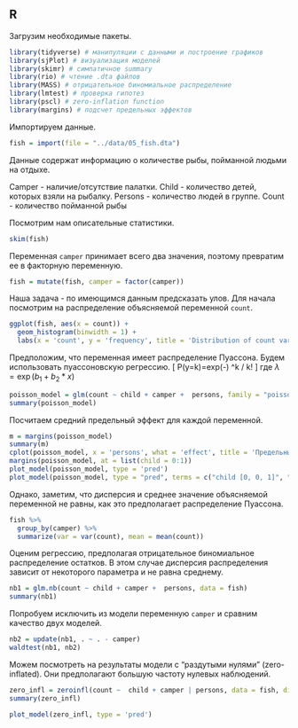 ## R

Загрузим необходимые пакеты.

```r
library(tidyverse) # манипуляции с данными и построение графиков
library(sjPlot) # визуализация моделей
library(skimr) # симпатичное summary
library(rio) # чтение .dta файлов
library(MASS) # отрицательное биномиальное распределение
library(lmtest) # проверка гипотез
library(pscl) # zero-inflation function
library(margins) # подсчет предельных эффектов
```


Импортируем данные.
```r
fish = import(file = "../data/05_fish.dta")
```
Данные содержат информацию о количестве рыбы, пойманной людьми на отдыхе. 

Camper - наличие/отсутствие палатки.
Child - количество детей, которых взяли на рыбалку.
Persons - количество людей в группе.
Count - количество пойманной рыбы


Посмотрим нам описательные статистики. 

```r
skim(fish)
```

Переменная `camper` принимает всего два значения, поэтому превратим ее в факторную переменную.

```r
fish = mutate(fish, camper = factor(camper))
```

Наша задача - по имеющимся данным предсказать улов. 
Для начала посмотрим на распределение объясняемой переменной `count`.

```r
ggplot(fish, aes(x = count)) + 
  geom_histogram(binwidth = 1) + 
  labs(x = 'count', y = 'frequency', title = 'Distribution of count variable')
```

Предположим, что переменная имеет распределение Пуассона. Будем использовать пуассоновскую регрессию. 
\[
P(y=k)=exp(-\lambda) \lambda^k / k!
\]
где $\lambda=\exp(b_1 +b_2*x)$

```r
poisson_model = glm(count ~ child + camper +  persons, family = "poisson", data = fish)
summary(poisson_model)
```

Посчитаем средний предельный эффект для каждой переменной.

```r
m = margins(poisson_model)
summary(m)
cplot(poisson_model, x = 'persons', what = 'effect', title = 'Предельный эффект переменной camper')
margins(poisson_model, at = list(child = 0:1)) 
plot_model(poisson_model, type = 'pred')
plot_model(poisson_model, type = "pred", terms = c("child [0, 0, 1]", "persons [1,3]"))
```

Однако, заметим, что дисперсия и среднее значение объясняемой переменной не равны, как это предполагает распределение Пуассона.

```r
fish %>% 
  group_by(camper) %>% 
  summarize(var = var(count), mean = mean(count))
```

Оценим регрессию, предполагая отрицательное биномиальное распределение остатков. 
В этом случае дисперсия распределения зависит от некоторого параметра и не равна среднему.

```r
nb1 = glm.nb(count ~ child + camper +  persons, data = fish)
summary(nb1)
```

Попробуем исключить из модели переменную `camper` и сравним качество двух моделей.

```r
nb2 = update(nb1, . ~ . - camper)
waldtest(nb1, nb2)
```


Можем посмотреть на результаты модели с "раздутыми нулями" (zero-inflated).
Они предполагают большую частоту нулевых наблюдений.

```r
zero_infl = zeroinfl(count ~  child + camper | persons, data = fish, dist = 'negbin')
summary(zero_infl)

plot_model(zero_infl, type = 'pred')
```